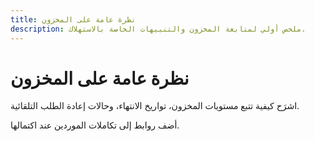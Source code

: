 ```yaml
---
title: نظرة عامة على المخزون
description: ملخص أولي لمتابعة المخزون والتنبيهات الخاصة بالاستهلاك.
---
```


# نظرة عامة على المخزون

اشرَح كيفية تتبع مستويات المخزون، تواريخ الانتهاء، وحالات إعادة الطلب التلقائية.

أضف روابط إلى تكاملات الموردين عند اكتمالها.
